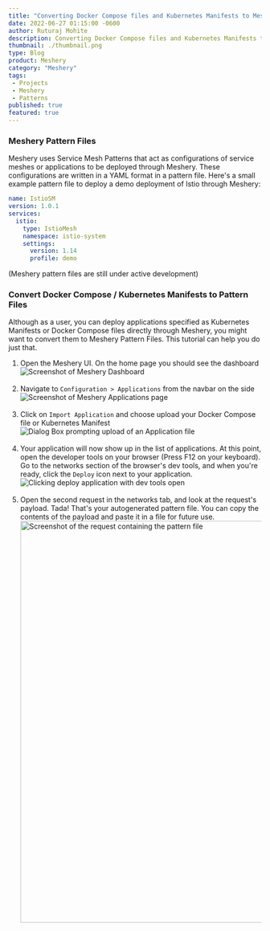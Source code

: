 ```yaml
---
title: "Converting Docker Compose files and Kubernetes Manifests to Meshery Pattern Files"
date: 2022-06-27 01:15:00 -0600
author: Ruturaj Mohite
description: Converting Docker Compose files and Kubernetes Manifests to Meshery Pattern Files
thumbnail: ./thumbnail.png
type: Blog
product: Meshery
category: "Meshery"
tags:
 - Projects
 - Meshery
 - Patterns
published: true
featured: true
---
```




<BlogWrapper>

<h3>Meshery Pattern Files</h3>
<p><Link to="/service-mesh-management/meshery">Meshery</Link> uses <Link to="/learn/service-mesh-books/service-mesh-patterns">Service Mesh Patterns</Link> that act as configurations of service meshes or applications to be deployed through Meshery. These configurations are written in a YAML format in a pattern file. Here's a small example pattern file to deploy a demo deployment of Istio through Meshery:

```yaml
name: IstioSM
version: 1.0.1
services:
  istio:
    type: IstioMesh
    namespace: istio-system
    settings:
      version: 1.14
      profile: demo
```
</p>
<p>(Meshery pattern files are still under active development)</p>

<h3>Convert Docker Compose / Kubernetes Manifests to Pattern Files</h3>
<p>Although as a user, you can deploy applications specified as Kubernetes Manifests or Docker Compose files directly through Meshery, you might want to convert them to Meshery Pattern Files. This tutorial can help you do just that.
<ol>
    <li>
    Open the Meshery UI. On the home page you should see the dashboard
    <img src = {dashboardImg} className="image-center-shadow" alt="Screenshot of Meshery Dashboard" />
    </li><br />
    <li>
    Navigate to <code>Configuration > Applications</code> from the navbar on the side
    <img src = {applicationsPageImg} className="image-center-shadow" alt="Screenshot of Meshery Applications page" />
    </li><br />
    <li>
    Click on <code>Import Application</code> and choose upload your Docker Compose file or Kubernetes Manifest
    <img src = {importAppImg} className="image-center-shadow" alt="Dialog Box prompting upload of an Application file" />
    </li><br />
    <li>
    Your application will now show up in the list of applications. At this point, open the developer tools on your browser (Press F12 on your keyboard). Go to the networks section of the browser's dev tools, and when you're ready, click the <code>Deploy</code> icon next to your application.
    <img src = {clickDeployImg} className="image-center-shadow" alt="Clicking deploy application with dev tools open" />
    </li><br />
    <li>
    Open the second request in the networks tab, and look at the request's payload. Tada! That's your autogenerated pattern file. You can copy the contents of the payload and paste it in a file for future use.
    <img src = {requestPayloadImg} className="image-center-shadow" alt="Screenshot of the request containing the pattern file" style="height: 800px; width: auto" />
    </li>
</ol>
</p>

</BlogWrapper>
